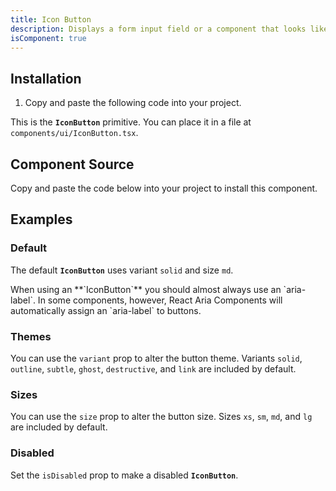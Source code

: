 ```yaml
---
title: Icon Button
description: Displays a form input field or a component that looks like an input field.
isComponent: true
---
```


## Installation

1. Copy and paste the following code into your project.

This is the **`IconButton`** primitive. You can place it in a file at `components/ui/IconButton.tsx`.

## Component Source

Copy and paste the code below into your project to install this component.

<ComponentSource src="../../packages/ui/src/IconButton.tsx" />

## Examples

### Default

The default **`IconButton`** uses variant `solid` and size `md`.

<Callout type="note">
  When using an **`IconButton`** you should almost always use an `aria-label`.
  In some components, however, React Aria Components will automatically assign
  an `aria-label` to buttons.
</Callout>

<ComponentExample name="IconButton" story="default" />

### Themes

You can use the `variant` prop to alter the button theme. Variants `solid`, `outline`, `subtle`, `ghost`, `destructive`, and `link` are included by default.

<ComponentExample name="IconButton" story="theme" />

### Sizes

You can use the `size` prop to alter the button size. Sizes `xs`, `sm`, `md`, and `lg` are included by default.

<ComponentExample name="IconButton" story="sizes" />

### Disabled

Set the `isDisabled` prop to make a disabled **`IconButton`**.

<ComponentExample name="IconButton" story="disabled" />
